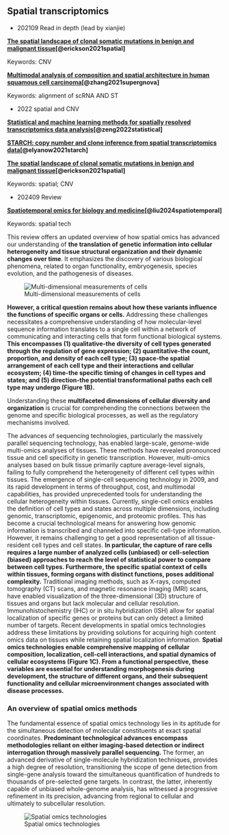 ## Spatial transcriptomics

- 202109 Read in depth (lead by xianjie)

**[The spatial landscape of clonal somatic mutations in benign and malignant tissue](https://www.biorxiv.org/content/10.1101/2021.07.12.452018v1.full)[@erickson2021spatial]**

Keywords: CNV


**[Multimodal analysis of composition and spatial architecture in human squamous cell carcinoma](https://www.sciencedirect.com/science/article/pii/S0092867420306723)[@zhang2021supergnova]**

Keywords: alignment of scRNA AND ST


- 2022 spatial and CNV

**[Statistical and machine learning methods for spatially resolved transcriptomics data analysis](https://genomebiology.biomedcentral.com/articles/10.1186/s13059-022-02653-7)[@zeng2022statistical]**


**[STARCH: copy number and clone inference from spatial transcriptomics data](https://pubmed.ncbi.nlm.nih.gov/33022659/)[@elyanow2021starch]**

**[The spatial landscape of clonal somatic mutations in benign and malignant tissue](https://www.biorxiv.org/content/10.1101/2021.07.12.452018v1.abstract)[@erickson2021spatial]**

Keywords: spatial; CNV

- 202409 Review

**[Spatiotemporal omics for biology and medicine](https://www.cell.com/cell/fulltext/S0092-8674(24)00834-1)[@liu2024spatiotemporal]**

Keywords: spatial tech


This review offers an updated overview of how spatial omics has advanced our understanding of **the translation of genetic information into cellular heterogeneity and tissue structural organization and their dynamic changes over time**. It emphasizes the discovery of various biological phenomena, related to organ functionality, embryogenesis, species evolution, and the pathogenesis of diseases.

![Multi-dimensional measurements of cells](./figs/spatialtech/Multi-dimensional measurements of cells.jpg)


**However, a critical question remains about how these variants influence the functions of specific organs or cells.** 
Addressing these challenges necessitates a comprehensive understanding of how molecular-level sequence information translates to a single cell within a network of communicating and interacting cells that form functional biological systems. **This encompasses (1) qualitative-the diversity of cell types generated through the regulation of gene expression; (2) quantitative-the count, proportion, and density of each cell type; (3) space-the spatial arrangement of each cell type and their interactions and cellular ecosystem; (4) time-the specific timing of changes in cell types and states; and (5) direction-the potential transformational paths each cell type may undergo (Figure 1B).**

Understanding these **multifaceted dimensions of cellular diversity and organization** is crucial for comprehending the connections between the genome and specific biological processes, as well as the regulatory mechanisms involved.


The advances of sequencing technologies, particularly the massively parallel sequencing technology, has enabled large-scale, genome-wide multi-omics analyses of tissues. These methods have revealed pronounced tissue and cell specificity in genetic transcription. However, multi-omics analyses based on bulk tissue primarily capture average-level signals, failing to fully comprehend the heterogeneity of different cell types within tissues. The emergence of single-cell sequencing technology in 2009, and its rapid development in terms of throughput, cost, and multimodal capabilities, has provided unprecedented tools for understanding the cellular heterogeneity within tissues. Currently, single-cell omics enables the definition of cell types and states across multiple dimensions, including genomic, transcriptomic, epigenomic, and proteomic profiles. This has become a crucial technological means for answering how genomic information is transcribed and channeled into specific cell-type information. However, it remains challenging to get a good representation of all tissue-resident cell types and cell states. **In particular, the capture of rare cells requires a large number of analyzed cells (unbiased) or cell-selection (biased) approaches to reach the level of statistical power to compare between cell types. Furthermore, the specific spatial context of cells within tissues, forming organs with distinct functions, poses additional complexity.** Traditional imaging methods, such as X-rays, computed tomography (CT) scans, and magnetic resonance imaging (MRI) scans, have enabled visualization of the three-dimensional (3D) structure of tissues and organs but lack molecular and cellular resolution. Immunohistochemistry (IHC) or in situ hybridization (ISH) allow for spatial localization of specific genes or proteins but can only detect a limited number of targets. Recent developments in spatial omics technologies address these limitations by providing solutions for acquiring high content omics data on tissues while retaining spatial localization information. **Spatial omics technologies enable comprehensive mapping of cellular composition, localization, cell-cell interactions, and spatial dynamics of cellular ecosystems (Figure 1C). From a functional perspective, these variables are essential for understanding morphogenesis during development, the structure of different organs, and their subsequent functionality and cellular microenvironment changes associated with disease processes.**



###  An overview of spatial omics methods
The fundamental essence of spatial omics technology lies in its aptitude for the simultaneous detection of molecular constituents at exact spatial coordinates. **Predominant technological advances encompass methodologies reliant on either imaging-based detection or indirect interrogation through massively parallel sequencing. **  The former, an advanced derivative of single-molecule hybridization techniques, provides a high degree of resolution, transitioning the scope of gene detection from single-gene analysis toward the simultaneous quantification of hundreds to thousands of pre-selected gene targets. In contrast, the latter, inherently capable of unbiased whole-genome analysis, has witnessed a progressive refinement in its precision, advancing from regional to cellular and ultimately to subcellular resolution.


![Spatial omics technologies](./figs/spatialtech/Spatial omics technologies.jpg)


